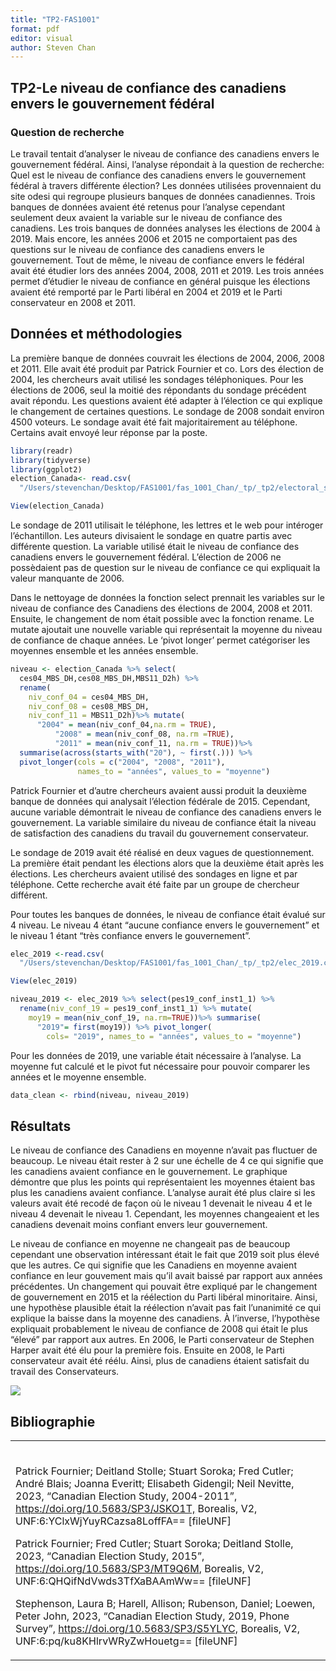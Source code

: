 ```yaml
---
title: "TP2-FAS1001"
format: pdf
editor: visual
author: Steven Chan 
---
```


## TP2-Le niveau de confiance des canadiens envers le gouvernement fédéral

### Question de recherche

Le travail tentait d'analyser le niveau de confiance des canadiens envers le gouvernement fédéral. Ainsi, l'analyse répondait à la question de recherche: Quel est le niveau de confiance des canadiens envers le gouvernement fédéral à travers différente élection? Les données utilisées provennaient du site odesi qui regroupe plusieurs banques de données canadiennes. Trois banques de données avaient été retenus pour l'analyse cependant seulement deux avaient la variable sur le niveau de confiance des canadiens. Les trois banques de données analyses les élections de 2004 à 2019. Mais encore, les années 2006 et 2015 ne comportaient pas des questions sur le niveau de confiance des canadiens envers le gouvernement. Tout de même, le niveau de confiance envers le fédéral avait été étudier lors des années 2004, 2008, 2011 et 2019. Les trois années permet d'étudier le niveau de confiance en général puisque les élections avaient été remporté par le Parti libéral en 2004 et 2019 et le Parti conservateur en 2008 et 2011.

## Données et méthodologies

La première banque de données couvrait les élections de 2004, 2006, 2008 et 2011. Elle avait été produit par Patrick Fournier et co. Lors des élection de 2004, les chercheurs avait utilisé les sondages téléphoniques. Pour les élections de 2006, seul la moitié des répondants du sondage précédent avait répondu. Les questions avaient été adapter à l'élection ce qui explique le changement de certaines questions. Le sondage de 2008 sondait environ 4500 voteurs. Le sondage avait été fait majoritairement au téléphone. Certains avait envoyé leur réponse par la poste.

```r
library(readr)
library(tidyverse)
library(ggplot2)
election_Canada<- read.csv(
  "/Users/stevenchan/Desktop/FAS1001/fas_1001_Chan/_tp/_tp2/electoral_study_Canada.csv")

View(election_Canada)
```

Le sondage de 2011 utilisait le téléphone, les lettres et le web pour intéroger l'échantillon. Les auteurs divisaient le sondage en quatre partis avec différente question. La variable utilisé était le niveau de confiance des canadiens envers le gouvernement fédéral. L'élection de 2006 ne possèdaient pas de question sur le niveau de confiance ce qui expliquait la valeur manquante de 2006.

Dans le nettoyage de données la fonction select prennait les variables sur le niveau de confiance des Canadiens des élections de 2004, 2008 et 2011. Ensuite, le changement de nom était possible avec la fonction rename. Le mutate ajoutait une nouvelle variable qui représentait la moyenne du niveau de confiance de chaque années. Le 'pivot longer' permet catégoriser les moyennes ensemble et les années ensemble.

```r
niveau <- election_Canada %>% select(
  ces04_MBS_DH,ces08_MBS_DH,MBS11_D2h) %>% 
  rename(
    niv_conf_04 = ces04_MBS_DH, 
    niv_conf_08 = ces08_MBS_DH, 
    niv_conf_11 = MBS11_D2h)%>% mutate(
      "2004" = mean(niv_conf_04,na.rm = TRUE),
          "2008" = mean(niv_conf_08, na.rm =TRUE),
          "2011" = mean(niv_conf_11, na.rm = TRUE))%>% 
  summarise(across(starts_with("20"), ~ first(.))) %>% 
  pivot_longer(cols = c("2004", "2008", "2011"), 
               names_to = "années", values_to = "moyenne")
```

Patrick Fournier et d'autre chercheurs avaient aussi produit la deuxième banque de données qui analysait l'élection fédérale de 2015. Cependant, aucune variable démontrait le niveau de confiance des canadiens envers le gouvernement. La variable similaire du niveau de confiance était la niveau de satisfaction des canadiens du travail du gouvernement conservateur.

Le sondage de 2019 avait été réalisé en deux vagues de questionnement. La première était pendant les élections alors que la deuxième était après les élections. Les chercheurs avaient utilisé des sondages en ligne et par téléphone. Cette recherche avait été faite par un groupe de chercheur différent.

Pour toutes les banques de données, le niveau de confiance était évalué sur 4 niveau. Le niveau 4 étant "aucune confiance envers le gouvernement" et le niveau 1 étant "très confiance envers le gouvernement".

```r
elec_2019 <-read.csv(
  "/Users/stevenchan/Desktop/FAS1001/fas_1001_Chan/_tp/_tp2/elec_2019.csv")

View(elec_2019)

```

```r
niveau_2019 <- elec_2019 %>% select(pes19_conf_inst1_1) %>% 
  rename(niv_conf_19 = pes19_conf_inst1_1) %>% mutate(
    moy19 = mean(niv_conf_19, na.rm=TRUE))%>% summarise(
      "2019"= first(moy19)) %>% pivot_longer(
        cols= "2019", names_to = "années", values_to = "moyenne")
```

Pour les données de 2019, une variable était nécessaire à l'analyse. La moyenne fut calculé et le pivot fut nécessaire pour pouvoir comparer les années et le moyenne ensemble.

```r
data_clean <- rbind(niveau, niveau_2019)
```

## Résultats

Le niveau de confiance des Canadiens en moyenne n'avait pas fluctuer de beaucoup. Le niveau était rester à 2 sur une échelle de 4 ce qui signifie que les canadiens avaient confiance en le gouvernement. Le graphique démontre que plus les points qui représentaient les moyennes étaient bas plus les canadiens avaient confiance. L'analyse aurait été plus claire si les valeurs avait été recodé de façon où le niveau 1 devenait le niveau 4 et le niveau 4 devenait le niveau 1. Cependant, les moyennes changeaient et les canadiens devenait moins confiant envers leur gouvernement.

Le niveau de confiance en moyenne ne changeait pas de beaucoup cependant une observation intéressant était le fait que 2019 soit plus élevé que les autres. Ce qui signifie que les Canadiens en moyenne avaient confiance en leur gouvement mais qu'il avait baissé par rapport aux années précédentes. Un changement qui pouvait être expliqué par le changement de gouvernement en 2015 et la réélection du Parti libéral minoritaire. Ainsi, une hypothèse plausible était la réélection n'avait pas fait l'unanimité ce qui explique la baisse dans la moyenne des canadiens. À l'inverse, l'hypothèse expliquait probablement le niveau de confiance de 2008 qui était le plus "élevé" par rapport aux autres. En 2006, le Parti conservateur de Stephen Harper avait été élu pour la première fois. Ensuite en 2008, le Parti conservateur avait été réélu. Ainsi, plus de canadiens étaient satisfait du travail des Conservateurs.

![](Rplot.jpeg)

## Bibliographie

+--------------------------------------------------------------------------------------------------------------------------------------------------------------------------------------------------------------------------------------------------------------------------+
| \                                                                                                                                                                                                                                                                        |
| Patrick Fournier; Deitland Stolle; Stuart Soroka; Fred Cutler; André Blais; Joanna Everitt; Elisabeth Gidengil; Neil Nevitte, 2023, "Canadian Election Study, 2004-2011", <https://doi.org/10.5683/SP3/JSKO1T,> Borealis, V2, UNF:6:YClxWjYuyRCazsa8LoffFA== \[fileUNF\] |
|                                                                                                                                                                                                                                                                          |
| Patrick Fournier; Fred Cutler; Stuart Soroka; Deitland Stolle, 2023, "Canadian Election Study, 2015", <https://doi.org/10.5683/SP3/MT9Q6M>, Borealis, V2, UNF:6:QHQifNdVwds3TfXaBAAmWw== \[fileUNF\]                                                                     |
|                                                                                                                                                                                                                                                                          |
| Stephenson, Laura B; Harell, Allison; Rubenson, Daniel; Loewen, Peter John, 2023, "Canadian Election Study, 2019, Phone Survey", <https://doi.org/10.5683/SP3/S5YLYC,> Borealis, V2, UNF:6:pq/ku8KHlrvWRyZwHouetg== \[fileUNF\]                                          |
+--------------------------------------------------------------------------------------------------------------------------------------------------------------------------------------------------------------------------------------------------------------------------+
